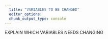 ```yaml
---
  title: "VARIABLES TO BE CHANGED"
  editor_options: 
  chunk_output_type: console
---
```


EXPLAIN WHICH VARIABLES NEEDS CHANGING 